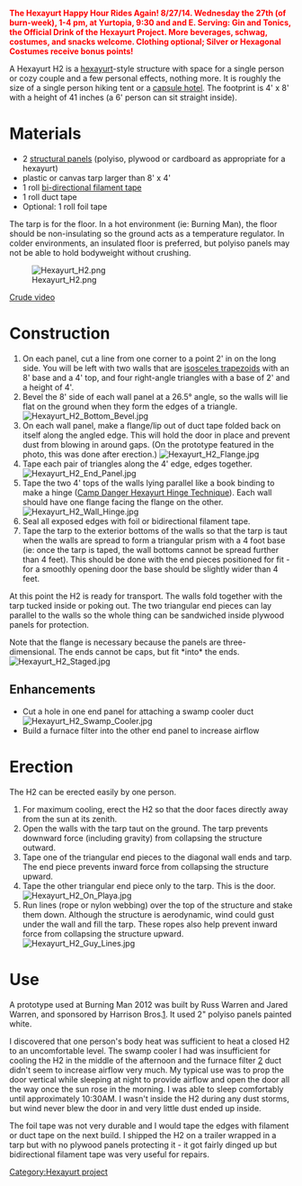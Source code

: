 [[Category:Hexayurt project]]
{{Hexayurt header}}

<font color="red">'''The Hexayurt Happy Hour Rides Again! 8/27/14. Wednesday the 27th (of burn-week), 1-4 pm, at Yurtopia, 9:30 and and E. Serving: Gin and Tonics, the Official Drink of the Hexayurt Project. More beverages, schwag, costumes, and snacks welcome. Clothing optional; Silver or Hexagonal Costumes receive bonus points!'''</font>

A Hexayurt H2 is a [[hexayurt]]-style structure with space for a single person or cozy couple and a few personal effects, nothing more. It is roughly the size of a single person hiking tent or a [http://en.wikipedia.org/wiki/Capsule_hotel capsule hotel]. The footprint is 4' x 8' with a height of 41 inches (a 6' person can sit straight inside).

=Materials=
* 2 [[Structural Insulated Panels|structural panels]] (polyiso, plywood or cardboard as appropriate for a hexayurt)
* plastic or canvas tarp larger than 8' x 4'
* 1 roll [[bi-directional filament tape]]
* 1 roll duct tape
* Optional: 1 roll foil tape

The tarp is for the floor. In a hot environment (ie: Burning Man), the floor should be non-insulating so the ground acts as a temperature regulator. In colder environments, an insulated floor is preferred, but polyiso panels may not be able to hold bodyweight without crushing.

[[Image:Hexayurt_H2.png‎]]

[http://www.youtube.com/watch?v=w6oJyZzH0As Crude video]

=Construction=
# On each panel, cut a line from one corner to a point 2' in on the long side. You will be left with two walls that are [http://en.wikipedia.org/wiki/Isosceles_trapezoid isosceles trapezoids] with an 8' base and a 4' top, and four right-angle triangles with a base of 2' and a height of 4'.
# Bevel the 8' side of each wall panel at a 26.5° angle, so the walls will lie flat on the ground when they form the edges of a triangle. [[Image:Hexayurt_H2_Bottom_Bevel.jpg|thumb|center]]
# On each wall panel, make a flange/lip out of duct tape folded back on itself along the angled edge. This will hold the door in place and prevent dust from blowing in around gaps. (On the prototype featured in the photo, this was done after erection.) [[Image:Hexayurt H2 Flange.jpg|thumb|center]]
# Tape each pair of triangles along the 4' edge, edges together. [[Image:Hexayurt H2 End Panel.jpg|thumb|center]]
# Tape the two 4' tops of the walls lying parallel like a book binding to make a hinge ([[Camp Danger Hexayurt Hinge Technique]]). Each wall should have one flange facing the flange on the other. [[Image:Hexayurt_H2_Wall_Hinge.jpg|thumb|center]]
# Seal all exposed edges with foil or bidirectional filament tape.
# Tape the tarp to the exterior bottoms of the walls so that the tarp is taut when the walls are spread to form a triangular prism with a 4 foot base (ie: once the tarp is taped, the wall bottoms cannot be spread further than 4 feet). This should be done with the end pieces positioned for fit - for a smoothly opening door the base should be slightly wider than 4 feet.

At this point the H2 is ready for transport. The walls fold together with the tarp tucked inside or poking out. The two triangular end pieces can lay parallel to the walls so the whole thing can be sandwiched inside plywood panels for protection.

Note that the flange is necessary because the panels are three-dimensional. The ends cannot be caps, but fit *into* the ends. [[Image:Hexayurt_H2_Staged.jpg|thumb|center]]

==Enhancements==
* Cut a hole in one end panel for attaching a swamp cooler duct [[Image:Hexayurt_H2_Swamp_Cooler.jpg|thumb|center]]
* Build a furnace filter into the other end panel to increase airflow

=Erection=
The H2 can be erected easily by one person.

# For maximum cooling, erect the H2 so that the door faces directly away from the sun at its zenith.
# Open the walls with the tarp taut on the ground. The tarp prevents downward force (including gravity) from collapsing the structure outward.
# Tape one of the triangular end pieces to the diagonal wall ends and tarp. The end piece prevents inward force from collapsing the structure upward.
# Tape the other triangular end piece only to the tarp. This is the door. [[Image:Hexayurt H2 On Playa.jpg|thumb|center]]
# Run lines (rope or nylon webbing) over the top of the structure and stake them down. Although the structure is aerodynamic, wind could gust under the wall and fill the tarp. These ropes also help prevent inward force from collapsing the structure upward. [[Image:Hexayurt_H2_Guy_Lines.jpg|thumb|center]]

=Use=
A prototype used at Burning Man 2012 was built by Russ Warren and Jared Warren, and sponsored by Harrison Bros.[http://hexayurttape.com]. It used 2" polyiso panels painted white.

I discovered that one person's body heat was sufficient to heat a closed H2 to an uncomfortable level. The swamp cooler I had was insufficient for cooling the H2 in the middle of the afternoon and the furnace filter [http://www.unitedfilter.com] duct didn't seem to increase airflow very much. My typical use was to prop the door vertical while sleeping at night to provide airflow and open the door all the way once the sun rose in the morning. I was able to sleep comfortably until approximately 10:30AM. I wasn't inside the H2 during any dust storms, but wind never blew the door in and very little dust ended up inside.

The foil tape was not very durable and I would tape the edges with filament or duct tape on the next build. I shipped the H2 on a trailer wrapped in a tarp but with no plywood panels protecting it - it got fairly dinged up but bidirectional filament tape was very useful for repairs.